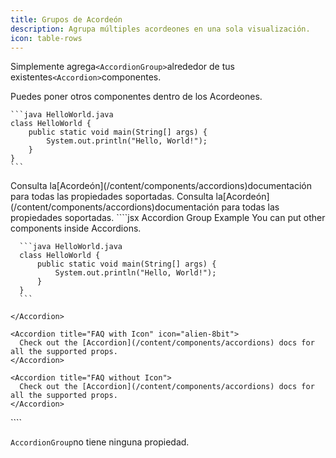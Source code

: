 ```yaml
---
title: Grupos de Acordeón
description: Agrupa múltiples acordeones en una sola visualización.
icon: table-rows
---
```


Simplemente agrega`<AccordionGroup>`alrededor de tus existentes`<Accordion>`componentes.

<AccordionGroup>
  <Accordion title="FAQ without Icon">
    Puedes poner otros componentes dentro de los Acordeones.

    ```java HelloWorld.java
    class HelloWorld {
        public static void main(String[] args) {
            System.out.println("Hello, World!");
        }
    }
    ```
  </Accordion>

  <Accordion title="FAQ with Icon" icon="alien-8bit">
    Consulta la[Acordeón](/content/components/accordions)documentación para todas las propiedades soportadas.
  </Accordion>

  <Accordion title="FAQ without Icon">
    Consulta la[Acordeón](/content/components/accordions)documentación para todas las propiedades soportadas.
  </Accordion>
</AccordionGroup>

<RequestExample>
  ````jsx Accordion Group Example
  <AccordionGroup>
    <Accordion title="FAQ without Icon">
      You can put other components inside Accordions.

      ```java HelloWorld.java
      class HelloWorld {
          public static void main(String[] args) {
              System.out.println("Hello, World!");
          }
      }
      ```

    </Accordion>

    <Accordion title="FAQ with Icon" icon="alien-8bit">
      Check out the [Accordion](/content/components/accordions) docs for all the supported props.
    </Accordion>

    <Accordion title="FAQ without Icon">
      Check out the [Accordion](/content/components/accordions) docs for all the supported props.
    </Accordion>
  </AccordionGroup>
  ````
</RequestExample>

`AccordionGroup`no tiene ninguna propiedad.
